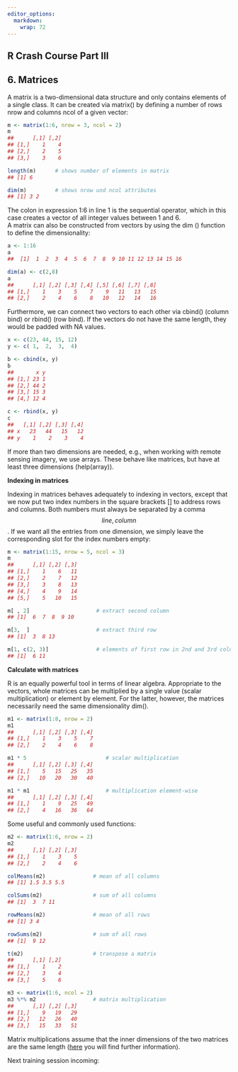 ```yaml
---
editor_options: 
  markdown: 
    wrap: 72
---
```


::: {#main .site-main role="main"}
::: entry-header
# R Crash Course Part III {#r-crash-course-part-iii .entry-title}
:::

::: entry-content

# 6. Matrices

A matrix is a two-dimensional data structure and only contains elements
of a single class. It can be created via [matrix()]{.crayon-inline} by
defining a number of rows [nrow]{.crayon-inline} and columns
[ncol]{.crayon-inline} of a given vector:

``` r
m <- matrix(1:6, nrow = 3, ncol = 2) 
m
##      [,1] [,2]
## [1,]    1    4
## [2,]    2    5
## [3,]    3    6

length(m)      # shows number of elements in matrix
## [1] 6

dim(m)         # shows nrow und ncol attributes
## [1] 3 2
```

The colon in expression [1:6]{.crayon-inline} in line 1 is the
sequential operator, which in this case creates a vector of all integer
values between 1 and 6.\
A matrix can also be constructed from vectors by using the dim ()
function to define the dimensionality:

``` r
a <- 1:16
a
##  [1]  1  2  3  4  5  6  7  8  9 10 11 12 13 14 15 16

dim(a) <- c(2,8)
a
##      [,1] [,2] [,3] [,4] [,5] [,6] [,7] [,8]
## [1,]    1    3    5    7    9   11   13   15
## [2,]    2    4    6    8   10   12   14   16
```

Furthermore, we can connect two vectors to each other via
[cbind()]{.crayon-inline} (column bind) or [rbind()]{.crayon-inline}
(row bind). If the vectors do not have the same length, they would be
padded with NA values.

``` r
x <- c(23, 44, 15, 12)
y <- c( 1,  2,  3,  4)

b <- cbind(x, y)
b
##       x y
## [1,] 23 1
## [2,] 44 2
## [3,] 15 3
## [4,] 12 4

c <- rbind(x, y)
c
##   [,1] [,2] [,3] [,4]
## x   23   44   15   12
## y    1    2    3    4
```

If more than two dimensions are needed, e.g., when working with remote
sensing imagery, we use arrays. These behave like matrices, but have at
least three dimensions ([help(array)]{.crayon-inline}).

**Indexing in matrices**

Indexing in matrices behaves adequately to indexing in vectors, except
that we now put two index numbers in the square brackets
[[]]{.crayon-inline} to address rows and columns. Both numbers must
always be separated by a comma [$$line, column$$]{.crayon-inline}. If we
want all the entries from one dimension, we simply leave the
corresponding slot for the index numbers empty:

``` r
m <- matrix(1:15, nrow = 5, ncol = 3) 
m
##      [,1] [,2] [,3]
## [1,]    1    6   11
## [2,]    2    7   12
## [3,]    3    8   13
## [4,]    4    9   14
## [5,]    5   10   15

m[ , 2]                     # extract second column
## [1]  6  7  8  9 10

m[3,  ]                     # extract third row
## [1]  3  8 13

m[1, c(2, 3)]               # elements of first row in 2nd and 3rd column
## [1]  6 11
```

**Calculate with matrices**

R is an equally powerful tool in terms of linear algebra. Appropriate to
the vectors, whole matrices can be multiplied by a single value (scalar
multiplication) or element by element. For the latter, however, the
matrices necessarily need the same dimensionality
[dim()]{.crayon-inline}.

``` r
m1 <- matrix(1:8, nrow = 2)
m1
##      [,1] [,2] [,3] [,4]
## [1,]    1    3    5    7
## [2,]    2    4    6    8

m1 * 5                         # scalar multiplication
##      [,1] [,2] [,3] [,4]
## [1,]    5   15   25   35
## [2,]   10   20   30   40

m1 * m1                        # multiplication element-wise
##      [,1] [,2] [,3] [,4]
## [1,]    1    9   25   49
## [2,]    4   16   36   64
```

Some useful and commonly used functions:

``` r
m2 <- matrix(1:6, nrow = 2)
m2
##      [,1] [,2] [,3]
## [1,]    1    3    5
## [2,]    2    4    6

colMeans(m2)               # mean of all columns
## [1] 1.5 3.5 5.5

colSums(m2)                # sum of all columns
## [1]  3  7 11

rowMeans(m2)               # mean of all rows
## [1] 3 4

rowSums(m2)                # sum of all rows
## [1]  9 12

t(m2)                      # transpose a matrix
##      [,1] [,2]
## [1,]    1    2
## [2,]    3    4
## [3,]    5    6

m3 <- matrix(1:6, ncol = 2)
m3 %*% m2                  # matrix multiplication
##      [,1] [,2] [,3]
## [1,]    9   19   29
## [2,]   12   26   40
## [3,]   15   33   51
```

Matrix multiplications assume that the inner dimensions of the two
matrices are the same length
([here](https://de.wikipedia.org/wiki/Matrizenmultiplikation) you will
find further information).

Next training session incoming:
:::
:::
